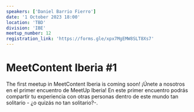 ```yaml
---
speakers: ['Daniel Barrio Fierro']
date: '1 October 2023 18:00'
location: 'TBD'
division: 'IBE'
meetup_number: 12
registration_link: 'https://forms.gle/xpx7MgEMW8SLT8Xs7'
---
```


# MeetContent Iberia #1

The first meetup in MeetContent Iberia is coming soon!
¡Únete a nosotros en el primer encuentro de MeetUp Iberia! 
En este primer encuentro podrás compartir tu experiencia con otras personas dentro de este mundo tan solitario - ¿o quizás no tan solitario?-.
